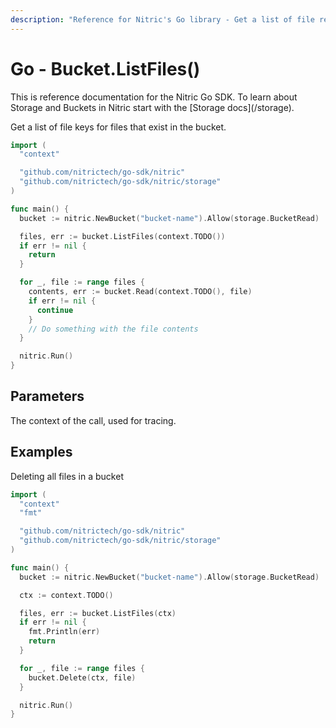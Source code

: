 ```yaml
---
description: "Reference for Nitric's Go library - Get a list of file references for files that exist in the bucket."
---
```


# Go - Bucket.ListFiles()

<Note>
  This is reference documentation for the Nitric Go SDK. To learn about Storage
  and Buckets in Nitric start with the [Storage docs](/storage).
</Note>

Get a list of file keys for files that exist in the bucket.

```go
import (
  "context"

  "github.com/nitrictech/go-sdk/nitric"
  "github.com/nitrictech/go-sdk/nitric/storage"
)

func main() {
  bucket := nitric.NewBucket("bucket-name").Allow(storage.BucketRead)

  files, err := bucket.ListFiles(context.TODO())
  if err != nil {
    return
  }

  for _, file := range files {
    contents, err := bucket.Read(context.TODO(), file)
    if err != nil {
      continue
    }
    // Do something with the file contents
  }

  nitric.Run()
}
```

## Parameters

<Properties>
  <Property name="ctx" required type="context">
    The context of the call, used for tracing.
  </Property>
</Properties>

## Examples

Deleting all files in a bucket

```go
import (
  "context"
  "fmt"

  "github.com/nitrictech/go-sdk/nitric"
  "github.com/nitrictech/go-sdk/nitric/storage"
)

func main() {
  bucket := nitric.NewBucket("bucket-name").Allow(storage.BucketRead)

  ctx := context.TODO()

  files, err := bucket.ListFiles(ctx)
  if err != nil {
    fmt.Println(err)
    return
  }

  for _, file := range files {
    bucket.Delete(ctx, file)
  }

  nitric.Run()
}
```
